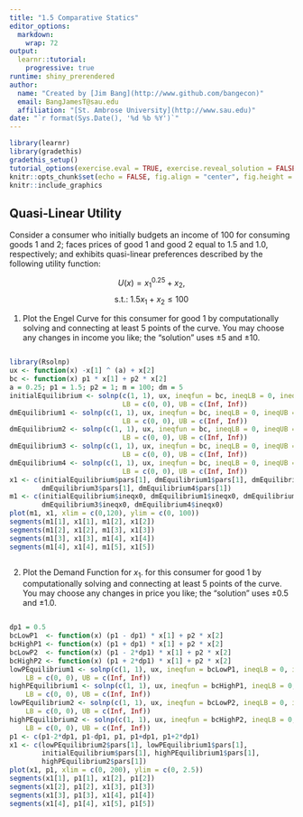 ```yaml
---
title: "1.5 Comparative Statics"
editor_options: 
  markdown: 
    wrap: 72
output: 
  learnr::tutorial: 
    progressive: true
runtime: shiny_prerendered
author: 
  name: "Created by [Jim Bang](http://www.github.com/bangecon)"
  email: BangJamesT@sau.edu
  affiliation: "[St. Ambrose University](http://www.sau.edu)"
date: "`r format(Sys.Date(), '%d %b %Y')`"
---
```


<style type="text/css">
#doc-metadata {
  margin-bottom: 10px;
  font-size: 0.8em;
}
</style>

```r
library(learnr)
library(gradethis)
gradethis_setup()
tutorial_options(exercise.eval = TRUE, exercise.reveal_solution = FALSE)
knitr::opts_chunk$set(echo = FALSE, fig.align = "center", fig.height = 6, fig.width = 6)
knitr::include_graphics
```

## Quasi-Linear Utility

Consider a consumer who initially budgets an income of 100 for consuming goods 1 and 2; faces prices of good 1 and good 2 equal to 1.5 and 1.0, respectively; and exhibits quasi-linear preferences described by the following utility function:  

$$U(x) = x_1^{0.25} + x_2,$$
$$\text{s.t.: }1.5x_1+x_2 \le 100$$

1. Plot the Engel Curve for this consumer for good 1 by computationally solving and connecting at least 5 points of the curve. You may choose any changes in income you like; the "solution" uses $\pm 5$ and $\pm 10$.

```r

```

```r
library(Rsolnp)
ux <- function(x) -x[1] ^ (a) + x[2] 
bc <- function(x) p1 * x[1] + p2 * x[2]
a = 0.25; p1 = 1.5; p2 = 1; m = 100; dm = 5
initialEquilibrium <- solnp(c(1, 1), ux, ineqfun = bc, ineqLB = 0, ineqUB = m, 
                            LB = c(0, 0), UB = c(Inf, Inf))
dmEquilibrium1 <- solnp(c(1, 1), ux, ineqfun = bc, ineqLB = 0, ineqUB = m + dm, 
                            LB = c(0, 0), UB = c(Inf, Inf))
dmEquilibrium2 <- solnp(c(1, 1), ux, ineqfun = bc, ineqLB = 0, ineqUB = m - dm, 
                            LB = c(0, 0), UB = c(Inf, Inf))
dmEquilibrium3 <- solnp(c(1, 1), ux, ineqfun = bc, ineqLB = 0, ineqUB = m + 2*dm, 
                            LB = c(0, 0), UB = c(Inf, Inf))
dmEquilibrium4 <- solnp(c(1, 1), ux, ineqfun = bc, ineqLB = 0, ineqUB = m - 2*dm, 
                            LB = c(0, 0), UB = c(Inf, Inf))
x1 <- c(initialEquilibrium$pars[1], dmEquilibrium1$pars[1], dmEquilibrium2$pars[1],
        dmEquilibrium3$pars[1], dmEquilibrium4$pars[1])
m1 <- c(initialEquilibrium$ineqx0, dmEquilibrium1$ineqx0, dmEquilibrium2$ineqx0,
        dmEquilibrium3$ineqx0, dmEquilibrium4$ineqx0)
plot(m1, x1, xlim = c(0,120), ylim = c(0, 100))
segments(m1[1], x1[1], m1[2], x1[2])
segments(m1[2], x1[2], m1[3], x1[3])
segments(m1[3], x1[3], m1[4], x1[4])
segments(m1[4], x1[4], m1[5], x1[5])
```

```r

```

2. Plot the Demand Function for $x_1$. for this consumer for good 1 by computationally solving and connecting at least 5 points of the curve. You may choose any changes in price you like; the "solution" uses $\pm 0.5$ and $\pm 1.0$.

```r

```

```r
dp1 = 0.5
bcLowP1  <- function(x) (p1 - dp1) * x[1] + p2 * x[2]
bcHighP1 <- function(x) (p1 + dp1) * x[1] + p2 * x[2]
bcLowP2  <- function(x) (p1 - 2*dp1) * x[1] + p2 * x[2]
bcHighP2 <- function(x) (p1 + 2*dp1) * x[1] + p2 * x[2]
lowPEquilibrium1 <- solnp(c(1, 1), ux, ineqfun = bcLowP1, ineqLB = 0, ineqUB = m,
    LB = c(0, 0), UB = c(Inf, Inf))
highPEquilibrium1 <- solnp(c(1, 1), ux, ineqfun = bcHighP1, ineqLB = 0, ineqUB = m,
    LB = c(0, 0), UB = c(Inf, Inf))
lowPEquilibrium2 <- solnp(c(1, 1), ux, ineqfun = bcLowP2, ineqLB = 0, ineqUB = m,
    LB = c(0, 0), UB = c(Inf, Inf))
highPEquilibrium2 <- solnp(c(1, 1), ux, ineqfun = bcHighP2, ineqLB = 0, ineqUB = m,
    LB = c(0, 0), UB = c(Inf, Inf))
p1 <- c(p1-2*dp1, p1-dp1, p1, p1+dp1, p1+2*dp1)
x1 <- c(lowPEquilibrium2$pars[1], lowPEquilibrium1$pars[1], 
        initialEquilibrium$pars[1], highPEquilibrium1$pars[1], 
        highPEquilibrium2$pars[1])
plot(x1, p1, xlim = c(0, 200), ylim = c(0, 2.5))
segments(x1[1], p1[1], x1[2], p1[2])
segments(x1[2], p1[2], x1[3], p1[3])
segments(x1[3], p1[3], x1[4], p1[4])
segments(x1[4], p1[4], x1[5], p1[5])
```

```r

```
